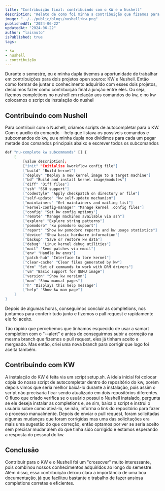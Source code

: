 ```yaml
---
title: "Contribuição final: contribuindo com o KW e o Nushell"
description: "Relato de como foi minha a contribuição que fizemos para o kw e nushell"
image: "../../public/blogs/nushell+kw.png"
publishedAt: "2024-06-22"
updatedAt: "2024-06-22"
author: "laisnuto"
isPublished: true
tags: 

- kw
- nushell
- contribuição
---
```


Durante o semestre, eu e minha dupla tivemos a oportunidade de trabalhar em contribuições para dois projetos open source: KW e Nushell.
Então como formar de juntar o conhecimento adquirido com esses dois projetos, decidimos fazer como contribuição final a junção entre eles.
Ou seja, fizemos completions no nushell em relação aos comandos do kw, e no kw colocamos o script de instalação do nushell

## Contribuindo com Nushell

Para contribuir com o Nushell, criamos scripts de autocompletar para o KW. Com o auxilio do comando --help que listava os possíveis comandos e subcomandos do kw, eu e minha dupla nos dividimos para cada um pegar metade dos comandos principais abaixo e escrever todos os subcomandos

```bash
def "nu-complete kw subcommands" [] {
    [
        [value description];
        ["init" "Initialize kworkflow config file"]
        ["build" "Build kernel"]
        ["deploy" "Deploy a new kernel image to a target machine"]
        ["bd" "Build and install kernel image/modules"]
        ["diff" "Diff files"]
        ["ssh" "SSH support"]
        ["codestyle" "Apply checkpatch on directory or file"]
        ["self-update" "kw self-update mechanism"]
        ["maintainers" "Get maintainers and mailing list"]
        ["kernel-config-manager" "Manage kernel .config files"]
        ["config" "Set kw config options"]
        ["remote" "Manage machines available via ssh"]
        ["explore" "Explore string patterns"]
        ["pomodoro" "kw pomodoro support"]
        ["report" "Show kw pomodoro reports and kw usage statistics"]
        ["device" "Show basic hardware information"]
        ["backup" "Save or restore kw data"]
        ["debug" "Linux kernel debug utilities"]
        ["mail" "Send patches via email"]
        ["env" "Handle kw envs"]
        ["patch-hub" "Interface to lore kernel"]
        ["clear-cache" "Clear files generated by kw"]
        ["drm" "Set of commands to work with DRM drivers"]
        ["vm" "Basic support for QEMU image"]
        ["version" "Show kw version"]
        ["man" "Show manual pages"]
        ["h" "Displays this help message"]
        ["help" "Show kw man page"]
    ]
}
```
Depois de algumas horas, conseguimos concluir as completions, nos juntamos para conferir tudo junto e fizemos o pull request e rapidamente ele foi aceito.

Tão rápido que percebemos que tinhamos esquecido de usar a samart completion com o "--alert" e antes de conseguirmos subir a correção na mesma branch que fizemos o pull request, eles já tinham aceito e mergeado. Mas então, criei uma nova branch para corrigir que logo foi aceita também.


## Contribuindo com KW
A instalação do KW é feita via um script setup.sh. A ideia inicial foi colocar cópia do nosso script de autocompletar dentro do repositório do kw, porém depois vimos que seria melhor baixá-lo durante a instalação, pois assim o script não precisaria ficar sendo atualizado em dois repositórios diferentes. 
O fluxo que criado verifica se o usuário possui o Nushell instalado, pergunta se ele deseja instalar as completions e, se sim, baixa o script e instrui o usuário sobre como ativá-lo, se não, informa o link do repositório para fazer o processo manualmente.
Depois de enviar o pull request, foram solicitadas algumas mudanças que foram corrigidas mas uma das solicitações era mais uma sugestão do que correção, então optamos por ver se seria aceito sem precisar mudar além do que tinha sido corrigido e estamos esperando a resposta do pessoal do kw. 

## Conclusão
Contribuir para o KW e o Nushell foi um "crossover" muito interessante, pois combinou nossos conhecimentos adquiridos ao longo do semestre. Além disso, essa contribuição deixou clara a importância de uma boa documentação, já que facilitou bastante o trabalho de fazer ansiosa completions corretas e eficientes.